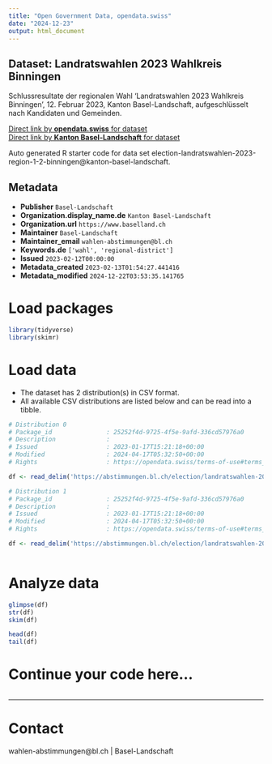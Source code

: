 ```yaml
---
title: "Open Government Data, opendata.swiss"
date: "2024-12-23"
output: html_document
---
```


## Dataset: Landratswahlen 2023 Wahlkreis Binningen

Schlussresultate der regionalen Wahl 'Landratswahlen 2023 Wahlkreis Binningen', 12. Februar 2023, Kanton Basel-Landschaft, aufgeschlüsselt nach Kandidaten und Gemeinden.

[Direct link by **opendata.swiss** for dataset](https://opendata.swiss/de/dataset/landratswahlen-2023-wahlkreis-binningen)<br>
[Direct link by **Kanton Basel-Landschaft** for dataset](https://abstimmungen.bl.ch/election/landratswahlen-2023-region-1-2-binningen/data)

Auto generated R starter code for data set election-landratswahlen-2023-region-1-2-binningen@kanton-basel-landschaft.

## Metadata

- **Publisher** `Basel-Landschaft`
- **Organization.display_name.de** `Kanton Basel-Landschaft`
- **Organization.url** `https://www.baselland.ch`
- **Maintainer** `Basel-Landschaft`
- **Maintainer_email** `wahlen-abstimmungen@bl.ch`
- **Keywords.de** `['wahl', 'regional-district']`
- **Issued** `2023-02-12T00:00:00`
- **Metadata_created** `2023-02-13T01:54:27.441416`
- **Metadata_modified** `2024-12-22T03:53:35.141765`


# Load packages

```r

library(tidyverse)
library(skimr)

```

# Load data

-   The dataset has 2 distribution(s) in CSV format.
-   All available CSV distributions are listed below and can be read into a tibble.

```r

# Distribution 0
# Package_id               : 25252f4d-9725-4f5e-9afd-336cd57976a0
# Description              : 
# Issued                   : 2023-01-17T15:21:18+00:00
# Modified                 : 2024-04-17T05:32:50+00:00
# Rights                   : https://opendata.swiss/terms-of-use#terms_by

df <- read_delim('https://abstimmungen.bl.ch/election/landratswahlen-2023-region-1-2-binningen/data-parties-csv')

# Distribution 1
# Package_id               : 25252f4d-9725-4f5e-9afd-336cd57976a0
# Description              : 
# Issued                   : 2023-01-17T15:21:18+00:00
# Modified                 : 2024-04-17T05:32:50+00:00
# Rights                   : https://opendata.swiss/terms-of-use#terms_by

df <- read_delim('https://abstimmungen.bl.ch/election/landratswahlen-2023-region-1-2-binningen/data-csv')



```

# Analyze data

```r

glimpse(df)
str(df)
skim(df)

head(df)
tail(df)

```

# Continue your code here...

```r

```

------------------------------------------------------------------------

# Contact

wahlen-abstimmungen@bl.ch | Basel-Landschaft
